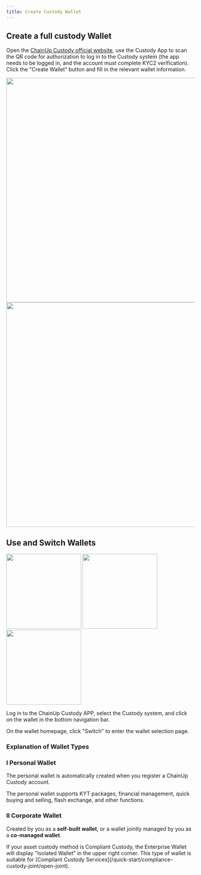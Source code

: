 ```yaml
---
title: Create Custody Wallet
---
```


##  Create a full custody Wallet

Open the [ChainUp Custody official website](https://custody.chainup.com/zh-CN/login), use the Custody App to scan the QR code for authorization to log in to the Custody system (the app needs to be logged in, and the account must complete KYC2 verification). Click the "Create Wallet" button and fill in the relevant wallet information.
<div className="w-full flex items-center justify-center">
    <CardGroup cols={2}>
        <img src="/images/quickstart/pclogin.png" width="600"/>
        <img src="/images/quickstart/createwalletpc.png" width="600"/>
    </CardGroup>
</div>

##  Use and Switch Wallets
<div className="w-full flex items-center justify-center">
    <CardGroup cols={3}>
        <img src="/images/quickstart/use1.png" width="200"/>
        <img src="/images/quickstart/use2.png" width="200"/>
        <img src="/images/quickstart/use3.png" width="200"/>
    </CardGroup>
</div>

Log in to the ChainUp Custody APP, select the Custody system, and click on the wallet in the bottom navigation bar.

On the wallet homepage, click "Switch" to enter the wallet selection page.

###  Explanation of Wallet Types

### I Personal Wallet
The personal wallet is automatically created when you register a ChainUp Custody account.

The personal wallet supports KYT packages, financial management, quick buying and selling, flash exchange, and other functions.

### II Corporate Wallet
Created by you as a **self-built wallet**, or a wallet jointly managed by you as a **co-managed wallet**.

<Tip>
If your asset custody method is Compliant Custody, the Enterprise Wallet will display "Isolated Wallet" in the upper right corner. This type of wallet is suitable for [Compliant Custody Services](/quick-start/compliance-custody-joint/open-joint).
</Tip>